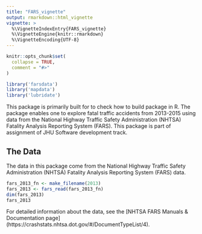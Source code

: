 ```yaml
---
title: "FARS_vignette"
output: rmarkdown::html_vignette
vignette: >
  %\VignetteIndexEntry{FARS_vignette}
  %\VignetteEngine{knitr::rmarkdown}
  %\VignetteEncoding{UTF-8}
---
```


```r
knitr::opts_chunk$set(
  collapse = TRUE,
  comment = "#>"
)
```

```r
library('farsdata')
library('mapdata')
library('lubridate')
```

This package is primarily built for to check how to build package in R. The package enables one to explore fatal traffic accidents from 2013-2015 using data from the National Highway Traffic Safety Administration (NHTSA) Fatality Analysis Reporting System (FARS). This package is part of assignment of JHU Software development track. 

## The Data

The data in this package come from the National Highway Traffic Safety Administration (NHTSA) Fatality Analysis Reporting System (FARS) data.

```r
fars_2013_fn <- make_filename(2013)
fars_2013 <- fars_read(fars_2013_fn) 
dim(fars_2013)
fars_2013
```

For detailed information about the data, see the [NHTSA FARS Manuals & Documentation page]
(https://crashstats.nhtsa.dot.gov/#/DocumentTypeList/4). 

